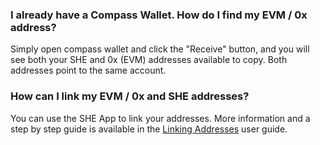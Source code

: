 ### I already have a Compass Wallet. How do I find my EVM / 0x address?

Simply open compass wallet and click the "Receive" button, and you will see both
your SHE and 0x (EVM) addresses available to copy. Both addresses point to the
same account.

### How can I link my EVM / 0x and SHE addresses?

You can use the SHE App to link your addresses. More information and a step by
step guide is available in the
[Linking Addresses](/user-guides/linking-addresses) user guide.

